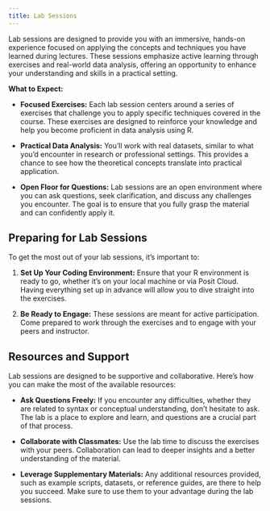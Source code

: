 ```yaml
---
title: Lab Sessions
---
```


Lab sessions are designed to provide you with an immersive, hands-on experience focused on applying the concepts and techniques you have learned during lectures. These sessions emphasize active learning through exercises and real-world data analysis, offering an opportunity to enhance your understanding and skills in a practical setting.

**What to Expect:**

- **Focused Exercises:** Each lab session centers around a series of exercises that challenge you to apply specific techniques covered in the course. These exercises are designed to reinforce your knowledge and help you become proficient in data analysis using R.

- **Practical Data Analysis:** You'll work with real datasets, similar to what you'd encounter in research or professional settings. This provides a chance to see how the theoretical concepts translate into practical application.

- **Open Floor for Questions:** Lab sessions are an open environment where you can ask questions, seek clarification, and discuss any challenges you encounter. The goal is to ensure that you fully grasp the material and can confidently apply it.

## Preparing for Lab Sessions

To get the most out of your lab sessions, it's important to:

1. **Set Up Your Coding Environment:** Ensure that your R environment is ready to go, whether it's on your local machine or via Posit Cloud. Having everything set up in advance will allow you to dive straight into the exercises.

3. **Be Ready to Engage:** These sessions are meant for active participation. Come prepared to work through the exercises and to engage with your peers and instructor. 

## Resources and Support

Lab sessions are designed to be supportive and collaborative. Here’s how you can make the most of the available resources:

- **Ask Questions Freely:** If you encounter any difficulties, whether they are related to syntax or conceptual understanding, don’t hesitate to ask. The lab is a place to explore and learn, and questions are a crucial part of that process.

- **Collaborate with Classmates:** Use the lab time to discuss the exercises with your peers. Collaboration can lead to deeper insights and a better understanding of the material.

- **Leverage Supplementary Materials:** Any additional resources provided, such as example scripts, datasets, or reference guides, are there to help you succeed. Make sure to use them to your advantage during the lab sessions.
